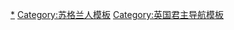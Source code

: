 {{Navbox
|name = 苏格兰君主
|title =[[蘇格蘭君主列表|苏格兰君主]]
|state = autocollapse
|group1 = {{link-en|皮克特人國王列表|List of kings of the Picts|皮克特人的國王}}
|list1= [[特里斯坦一世]]{{to}}[[塔洛尔一世]]{{to}}[[尼克塔一世]]{{to}}[[特里斯坦二世]]{{to}}[[加尔安·埃里利池]]{{to}}[[特里斯坦三世]]和[[特里斯坦四世]]{{to}}[[特里斯坦四世]]{{to}}[[加特纳特一世]]{{to}}[[卡伊托梅]]{{to}}[[塔洛尔二世]]{{to}}[[特里斯坦五世]]{{to}}[[卡拉姆·森纳雷斯]]{{to}}[[布鲁德一世]]{{to}}[[加特纳特二世]]{{to}}[[尼克塔二世]]{{to}}[[奇尼奥驰王|奇尼奥驰]]{{to}} [[加特纳特三世]]{{to}}[[布鲁德二世]]{{to}}[[塔洛尔三世]]{{to}}[[塔洛尔干一世]]{{to}}[[加特纳特四世]]{{to}}[[特里斯坦六世]]{{to}}[[布鲁德三世]]{{to}}[[塔兰王|塔兰]]{{to}}[[布鲁德四世]]{{to}}[[尼克塔三世]]{{to}}[[特里斯坦七世]]{{to}}[[亚尔宾一世 (皮克特人)|亚尔宾一世]]{{to}}[[尼克塔三世]]（二次）{{to}}[[安格斯一世]]{{to}}[[布鲁德五世]]{{to}}[[基尼思一世]]{{to}}[[亚尔宾二世 (皮克特人)|亚尔宾二世]]{{to}}[[塔洛尔干二世]]{{to}}[[特里斯坦八世]]{{to}}[[科纳尔王|科纳尔]]{{to}}[[康斯坦丁一世 (皮克特人)|康斯坦丁（一世）]]{{to}}[[安格斯二世]]{{to}}[[特里斯坦九世]]{{to}}[[乌文]]{{to}}[[乌拉德]]{{to}}[[布鲁德六世]]{{to}}[[基尼思二世]]{{to}}[[布鲁德七世]]{{to}}[[特里斯坦十世]]

|group2= [[亚尔宾王朝]]
|list2= [[肯尼思一世]]{{to}}[[多姆纳尔一世 (苏格兰)|唐纳德一世]]{{to}}[[康斯坦丁一世 (苏格兰)|康斯坦丁一世（二世）]]{{to}}[[艾德 (皮克特人之王)|艾德]]{{to}}[[吉里克王|吉里克一世]]和[[奥凯德 (鲁恩之子)|奥凯德]]{{to}}[[唐納德二世]]{{to}}[[康斯坦丁二世 (苏格兰)|康斯坦丁二世（三世）]]{{to}}[[馬爾科姆一世]]{{to}}[[英多尔夫王|英多尔夫]]{{to}}[[杜夫 (马尔科姆之子)|杜夫]]{{to}}[[科林王|科林]]{{to}}[[肯尼思二世]]{{to}}[[安拿比王|安拿比]]{{to}}[[肯尼思二世]]（二次）{{to}}[[康斯坦丁三世 (蘇格蘭)|康斯坦丁三世（四世）]]{{to}}[[肯尼思三世]]和[[吉里克二世]]{{to}}[[马尔科姆二世 (苏格兰)|马尔科姆二世]]

|group3= [[邓凯尔德王朝]]
|list3= [[鄧肯一世]]

|group4= {{link-en|莫瑞王朝|House of Moray}}
|list4= [[麦克白 (苏格兰国王)|麦克白]]{{to}}[[卢拉赫]]

|group5= [[邓凯尔德王朝]]复辟
|list5= [[马尔科姆三世]]{{to}}[[唐納德三世]]{{to}}[[鄧肯二世]]{{to}}[[唐納德三世]]和[[埃德蒙 (苏格兰)|埃德蒙]]{{to}}[[埃德加 (苏格兰国王)|埃德加]]{{to}}[[亚历山大一世 (苏格兰)|亚历山大一世]]{{to}}[[大衛一世]]{{to}}[[马尔科姆四世]]{{to}}[[威廉一世 (苏格兰)|威廉一世]]{{to}}[[亚历山大二世 (苏格兰)|亚历山大二世]]{{to}}[[亚历山大三世 (苏格兰)|亚历山大三世]]

|group6= [[斯韋雷王朝|斯維爾王朝]]
|list6= [[玛格丽特女王 (苏格兰)|玛格丽特]]

|group7= {{link-en|巴里奥王朝|House of Balliol}}
|list7= [[约翰·巴里奥|约翰]]

|group8= {{link-en|布鲁斯王朝|House of Bruce}}
|list8= [[罗伯特一世 (苏格兰)|罗伯特一世]]{{to}}[[大卫二世 (苏格兰)|大卫二世]]

|group9= [[斯图亚特王朝]]
|list9= [[罗伯特二世 (苏格兰)|罗伯特二世]]{{to}}[[罗伯特三世 (苏格兰)|罗伯特三世]]{{to}}[[詹姆斯一世 (苏格兰)|詹姆斯一世]]{{to}}[[詹姆斯二世 (苏格兰)|詹姆斯二世]]{{to}}[[詹姆斯三世 (苏格兰)|詹姆斯三世]]{{to}}[[詹姆斯四世 (苏格兰)|詹姆斯四世]]{{to}}[[詹姆斯五世 (苏格兰)|詹姆斯五世]]{{to}}[[玛丽一世 (苏格兰)|玛丽一世]]{{to}}[[詹姆士六世及一世|詹姆斯六世]]{{to}}[[查理一世 (英格蘭)|查理一世]]

|group10= [[英格兰共和国]]
|list10= [[奥利弗·克伦威尔]]{{to}}[[理查德·克伦威尔]]

|group11= [[斯图亚特王朝]]复辟
|list11= [[查理二世 (英格兰)|查理二世]]{{to}}[[詹姆斯二世 (英格蘭)|詹姆斯七世]]{{to}}[[玛丽二世 (英格兰)|玛丽二世]]和[[威廉三世 (英格兰)|威廉二世]]

|group12= [[奧蘭治-拿騷王朝]]
|list12= [[威廉三世 (英格兰)|威廉二世]]

|group13= [[斯图亚特王朝]]复辟
|list13= [[安妮 (英国女王)|安妮]]
}}<noinclude>
[[Category:蘇格蘭君主|*]]
[[Category:苏格兰人模板]]
[[Category:英国君主导航模板]]
</noinclude>